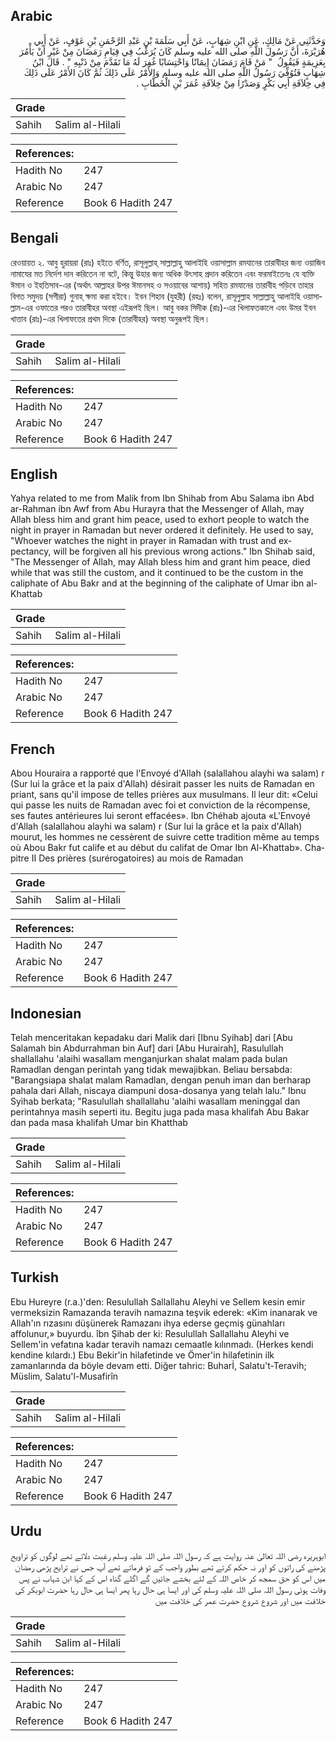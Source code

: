## Arabic


<div dir="rtl" lang="ar" style={{fontSize:'larger',backgroundColor:'#f8f9fa',padding:20}}>
وَحَدَّثَنِي عَنْ مَالِكٍ، عَنِ ابْنِ شِهَابٍ، عَنْ أَبِي سَلَمَةَ بْنِ عَبْدِ الرَّحْمَنِ بْنِ عَوْفٍ، عَنْ أَبِي هُرَيْرَةَ، أَنَّ رَسُولَ اللَّهِ صلى الله عليه وسلم كَانَ يُرَغِّبُ فِي قِيَامِ رَمَضَانَ مِنْ غَيْرِ أَنْ يَأْمُرَ بِعَزِيمَةٍ فَيَقُولُ ‏ "‏ مَنْ قَامَ رَمَضَانَ إِيمَانًا وَاحْتِسَابًا غُفِرَ لَهُ مَا تَقَدَّمَ مِنْ ذَنْبِهِ ‏"‏ ‏.‏ قَالَ ابْنُ شِهَابٍ فَتُوُفِّيَ رَسُولُ اللَّهِ صلى الله عليه وسلم وَالأَمْرُ عَلَى ذَلِكَ ثُمَّ كَانَ الأَمْرُ عَلَى ذَلِكَ فِي خِلاَفَةِ أَبِي بَكْرٍ وَصَدْرًا مِنْ خِلاَفَةِ عُمَرَ بْنِ الْخَطَّابِ ‏.‏
</div>
<div style={{backgroundColor:'#f8f9fa',padding:20, marginBottom: 10}}><table> <thead> <tr> <th>Grade</th> <th></th> </tr> </thead> <tbody> <tr><td>Sahih</td><td>Salim al-Hilali</td></tr></tbody></table><table> <thead> <tr> <th>References:</th> <th></th> </tr> </thead> <tbody><tr><td>Hadith No</td><td>247</td></tr><tr><td>Arabic No</td><td>247</td></tr><tr><td>Reference</td><td>Book 6 Hadith 247</td></tr></tbody></table></div>

## Bengali


<div dir="ltr" lang="bn" style={{fontSize:'larger',backgroundColor:'#f8f9fa',padding:20}}>
রেওয়ায়ত ২. আবু হুরায়রা (রাঃ) হইতে বর্ণিত, রাসূলুল্লাহ্ সাল্লাল্লাহু আলাইহি ওয়াসাল্লাম রমযানের তারাবীহর জন্য ওয়াজিব নামাযের মত নির্দেশ দান করিতেন না বটে, কিন্তু উহার জন্য অধিক উৎসাহ প্রদান করিতেন এবং ফরমাইতেনঃ যে ব্যক্তি ঈমান ও ইহতিসাব-এর (অর্থাৎ আল্লাহর উপর ঈমানসহ ও সওয়াবের আশায়) সহিত রমযানের তারাবীহ পড়িবে তাহার বিগত সমুদয় (সগীরা) গুনাহ্ ক্ষমা করা হইবে। ইবন শিহাব (যুহরী) (রহঃ) বলেন, রাসূলুল্লাহ সাল্লাল্লাহু আলাইহি ওয়াসাল্লাম-এর ওফাতের পরও তারাবীহর অবস্থা এইরূপই ছিল। আবু বকর সিদীক (রাঃ)-এর খিলাফতকালে এবং উমর ইবন খাত্তাব (রাঃ)-এর খিলাফতের প্রথম দিকে (তারাবীহর) অবস্থা অনুরূপই ছিল।
</div>
<div style={{backgroundColor:'#f8f9fa',padding:20, marginBottom: 10}}><table> <thead> <tr> <th>Grade</th> <th></th> </tr> </thead> <tbody> <tr><td>Sahih</td><td>Salim al-Hilali</td></tr></tbody></table><table> <thead> <tr> <th>References:</th> <th></th> </tr> </thead> <tbody><tr><td>Hadith No</td><td>247</td></tr><tr><td>Arabic No</td><td>247</td></tr><tr><td>Reference</td><td>Book 6 Hadith 247</td></tr></tbody></table></div>

## English


<div dir="ltr" lang="en" style={{fontSize:'larger',backgroundColor:'#f8f9fa',padding:20}}>
Yahya related to me from Malik from Ibn Shihab from Abu Salama ibn Abd ar-Rahman ibn Awf from Abu Hurayra that the Messenger of Allah, may Allah bless him and grant him peace, used to exhort people to watch the night in prayer in Ramadan but never ordered it definitely. He used to say, "Whoever watches the night in prayer in Ramadan with trust and expectancy, will be forgiven all his previous wrong actions." Ibn Shihab said, "The Messenger of Allah, may Allah bless him and grant him peace, died while that was still the custom, and it continued to be the custom in the caliphate of Abu Bakr and at the beginning of the caliphate of Umar ibn al-Khattab
</div>
<div style={{backgroundColor:'#f8f9fa',padding:20, marginBottom: 10}}><table> <thead> <tr> <th>Grade</th> <th></th> </tr> </thead> <tbody> <tr><td>Sahih</td><td>Salim al-Hilali</td></tr></tbody></table><table> <thead> <tr> <th>References:</th> <th></th> </tr> </thead> <tbody><tr><td>Hadith No</td><td>247</td></tr><tr><td>Arabic No</td><td>247</td></tr><tr><td>Reference</td><td>Book 6 Hadith 247</td></tr></tbody></table></div>

## French


<div dir="ltr" lang="fr" style={{fontSize:'larger',backgroundColor:'#f8f9fa',padding:20}}>
Abou Houraira a rapporté que l'Envoyé d'Allah (salallahou alayhi wa salam) r (Sur lui la grâce et la paix d'Allah) désirait passer les nuits de Ramadan en priant, sans qu'il impose de telles prières aux musulmans. Il leur dit: «Celui qui passe les nuits de Ramadan avec foi et conviction de la récompense, ses fautes antérieures lui seront effacées». Ibn Chéhab ajouta «L'Envoyé d'Allah (salallahou alayhi wa salam) r (Sur lui la grâce et la paix d'Allah) mourut, les hommes ne cessèrent de suivre cette tradition même au temps où Abou Bakr fut calife et au début du califat de Omar Ibn Al-Khattab». Chapitre II Des prières (surérogatoires) au mois de Ramadan
</div>
<div style={{backgroundColor:'#f8f9fa',padding:20, marginBottom: 10}}><table> <thead> <tr> <th>Grade</th> <th></th> </tr> </thead> <tbody> <tr><td>Sahih</td><td>Salim al-Hilali</td></tr></tbody></table><table> <thead> <tr> <th>References:</th> <th></th> </tr> </thead> <tbody><tr><td>Hadith No</td><td>247</td></tr><tr><td>Arabic No</td><td>247</td></tr><tr><td>Reference</td><td>Book 6 Hadith 247</td></tr></tbody></table></div>

## Indonesian


<div dir="ltr" lang="id" style={{fontSize:'larger',backgroundColor:'#f8f9fa',padding:20}}>
Telah menceritakan kepadaku dari Malik dari [Ibnu Syihab] dari [Abu Salamah bin Abdurrahman bin Auf] dari [Abu Hurairah], Rasulullah shallallahu 'alaihi wasallam menganjurkan shalat malam pada bulan Ramadlan dengan perintah yang tidak mewajibkan. Beliau bersabda: "Barangsiapa shalat malam Ramadlan, dengan penuh iman dan berharap pahala dari Allah, niscaya diampuni dosa-dosanya yang telah lalu." Ibnu Syihab berkata; "Rasulullah shallallahu 'alaihi wasallam meninggal dan perintahnya masih seperti itu. Begitu juga pada masa khalifah Abu Bakar dan pada masa khalifah Umar bin Khatthab
</div>
<div style={{backgroundColor:'#f8f9fa',padding:20, marginBottom: 10}}><table> <thead> <tr> <th>Grade</th> <th></th> </tr> </thead> <tbody> <tr><td>Sahih</td><td>Salim al-Hilali</td></tr></tbody></table><table> <thead> <tr> <th>References:</th> <th></th> </tr> </thead> <tbody><tr><td>Hadith No</td><td>247</td></tr><tr><td>Arabic No</td><td>247</td></tr><tr><td>Reference</td><td>Book 6 Hadith 247</td></tr></tbody></table></div>

## Turkish


<div dir="ltr" lang="tr" style={{fontSize:'larger',backgroundColor:'#f8f9fa',padding:20}}>
Ebu Hureyre (r.a.)'den: Resulullah Sallallahu Aleyhi ve Sellem kesin emir vermeksizin Ramazanda teravih namazına teşvik ederek: «Kim inanarak ve Allah'ın rızasını düşünerek Ramazanı ihya ederse geçmiş günahları affolunur,» buyurdu. îbn Şihab der ki: Resulullah Sallallahu Aleyhi ve Sellem'in vefatına kadar teravih namazı cemaatle kılınmadı. (Herkes kendi kendine kılardı.) Ebu Bekir'in hilafetinde ve Ömer'in hilafetinin ilk zamanlarında da böyle devam etti. Diğer tahric: Buharİ, Salatu't-Teravih; Müslim, Salatu'l-Musafirîn
</div>
<div style={{backgroundColor:'#f8f9fa',padding:20, marginBottom: 10}}><table> <thead> <tr> <th>Grade</th> <th></th> </tr> </thead> <tbody> <tr><td>Sahih</td><td>Salim al-Hilali</td></tr></tbody></table><table> <thead> <tr> <th>References:</th> <th></th> </tr> </thead> <tbody><tr><td>Hadith No</td><td>247</td></tr><tr><td>Arabic No</td><td>247</td></tr><tr><td>Reference</td><td>Book 6 Hadith 247</td></tr></tbody></table></div>

## Urdu


<div dir="rtl" lang="ur" style={{fontSize:'larger',backgroundColor:'#f8f9fa',padding:20}}>
ابوہریرہ رضی اللہ تعالیٰ عنہ روایت ہے کہ رسول اللہ صلی اللہ علیہ وسلم رغبت دلاتے تھے لوگوں کو تراویح پڑھنے کی راتوں کو اور نہ حکم کرتے تھے بطور واجب کے تو فرماتے تھے آپ جس نے ترایح پڑھی رمضان میں اس کو حق سمجھ کر خاص اللہ کے لئے بخشے جائیں گے اگلے گناہ اس کے کہا ابن شہاب نے پس وفات ہوئی رسول اللہ صلی اللہ علیہ وسلم کی اور ایسا ہی حال رہا پھر ایسا ہی حال رہا حضرت ابوبکر کی خلافت میں اور شروع شروع حضرت عمر کی خلافت میں
</div>
<div style={{backgroundColor:'#f8f9fa',padding:20, marginBottom: 10}}><table> <thead> <tr> <th>Grade</th> <th></th> </tr> </thead> <tbody> <tr><td>Sahih</td><td>Salim al-Hilali</td></tr></tbody></table><table> <thead> <tr> <th>References:</th> <th></th> </tr> </thead> <tbody><tr><td>Hadith No</td><td>247</td></tr><tr><td>Arabic No</td><td>247</td></tr><tr><td>Reference</td><td>Book 6 Hadith 247</td></tr></tbody></table></div>